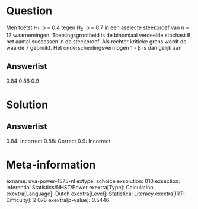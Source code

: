 Question
========

Men toetst H~1~: p = 0.4 tegen H~2~: p = 0.7 in een aselecte steekproef
van n = 12 waarnemingen. Toetsingsgrootheid is de binomiaal verdeelde
stochast B, het aantal successen in de steekproef. Als rechter kritieke
grens wordt de waarde 7 gebruikt. Het onderscheidingsvermogen 1 - β is
dan gelijk aan

Answerlist
----------

0.84
0.88
0.9

Solution
========

Answerlist
----------

0.84: Incorrect
0.88: Correct
0.9: Incorrect

Meta-information
================
exname: uva-power-1575-nl
extype: schoice
exsolution: 010
exsection: Inferential Statistics/NHST/Power
exextra[Type]: Calculation
exextra[Language]: Dutch
exextra[Level]: Statistical Literacy
exextra[IRT-Difficulty]: 2.078
exextra[p-value]: 0.5446
